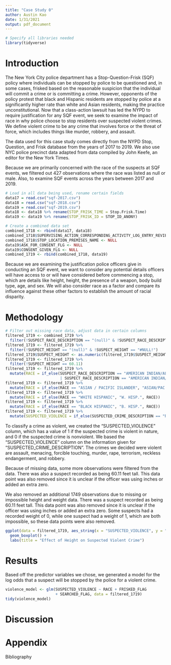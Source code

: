 ```yaml
---
title: "Case Study 0"
author: Austin Kao
date: 1/31/2021
output: pdf_document
---
```


```r
# Specify all libraries needed
library(tidyverse)
```

# Introduction

The New York City police department has a Stop-Question-Frisk (SQF) policy where individuals can be stopped by police to be questioned and, in some cases, frisked based on the reasonable suspicion that the individual will commit a crime or is committing a crime. However, opponents of the policy protest that black and Hispanic residents are stopped by police at a significantly higher rate than white and Asian residents, making the practice unconstitutional. Now that a class-action lawsuit has led the NYPD to require justification for any SQF event, we seek to examine the impact of race in why police choose to stop residents over suspected violent crimes. We define violent crime to be any crime that involves force or the threat of force, which includes things like murder, robbery, and assault.

The data used for this case study comes directly from the NYPD Stop, Question, and Frisk database from the years of 2017 to 2019. We also use NYC police precinct data adapted from data compiled by John Keefe, an editor for the New York Times.

Because we are primarily concerned with the race of the suspects at SQF events, we filtered out 427 observations where the race was listed as null or male. Also, to examine SQF events across the years between 2017 and 2019.

```r
# Load in all data being used, rename certain fields
data17 = read.csv("sqf-2017.csv")
data18 = read.csv("sqf-2018.csv")
data19 = read.csv("sqf-2019.csv")
data18 <- data18 %>% rename(STOP_FRISK_TIME = Stop.Frisk.Time)
data19 <- data19 %>% rename(STOP_FRISK_ID = STOP_ID_ANONY)
```

```r
# Create a combined data set
combined_1718 <- rbind(data17, data18)
combined_1718$SUPERVISING_ACTION_CORRESPONDING_ACTIVITY_LOG_ENTRY_REVIEWED <- NULL
combined_1718$STOP_LOCATION_PREMISES_NAME <- NULL
data19$ASK_FOR_CONSENT_FLG <- NULL
data19$CONSENT_GIVEN_FLG <- NULL
combined_1719 <- rbind(combined_1718, data19)
```

Because we are examining the justification police officers give in conducting an SQF event, we want to consider any potential details officers will have access to or will have considered before commencing a stop, which are details like height, height, the presence of a weapon, body build type, age, and sex. We will also consider race as a factor and compare its influence against these other factors to establish the amount of racial disparity.

# Methodology

```r
# Filter out missing race data, adjust data in certain columns
filtered_1719 <- combined_1719 %>%
  filter(!SUSPECT_RACE_DESCRIPTION == "(null)" & !SUSPECT_RACE_DESCRIPTION == "MALE")
filtered_1719 <- filtered_1719 %>%
  filter(!SUSPECT_HEIGHT == "(null)" & !SUSPECT_HEIGHT == "#NULL!")
filtered_1719$SUSPECT_HEIGHT <- as.numeric(filtered_1719$SUSPECT_HEIGHT)
filtered_1719 <- filtered_1719 %>%
  filter(!SUSPECT_HEIGHT == 60.11)
filtered_1719 <- filtered_1719 %>%
  mutate(RACE = if_else(SUSPECT_RACE_DESCRIPTION == "AMERICAN INDIAN/ALASKAN NATIVE"
                        | SUSPECT_RACE_DESCRIPTION == "AMERICAN INDIAN/ALASKAN N", "AMER IND", SUSPECT_RACE_DESCRIPTION))
filtered_1719 <- filtered_1719 %>%
  mutate(RACE = if_else(RACE == "ASIAN / PACIFIC ISLANDER", "ASIAN/PAC.ISL", RACE))
filtered_1719 <- filtered_1719 %>%
  mutate(RACE = if_else(RACE == "WHITE HISPANIC", "W. HISP.", RACE))
filtered_1719 <- filtered_1719 %>%
  mutate(RACE = if_else(RACE == "BLACK HISPANIC", "B. HISP.", RACE))
filtered_1719 <- filtered_1719 %>%
  mutate(SUSPECTED_VIOLENCE = if_else(SUSPECTED_CRIME_DESCRIPTION == "ROBBERY" | SUSPECTED_CRIME_DESCRIPTION == "ASSAULT" | SUSPECTED_CRIME_DESCRIPTION == "RAPE" | SUSPECTED_CRIME_DESCRIPTION == "MURDER" | SUSPECTED_CRIME_DESCRIPTION == "TERRORISM" | SUSPECTED_CRIME_DESCRIPTION == "FORCIBLE TOUCHING" | SUSPECTED_CRIME_DESCRIPTION == "RECKLESS ENDANGERMENT" | SUSPECTED_CRIME_DESCRIPTION == "MENACING", 1, 0))
```

To classify a crime as violent, we created the "SUSPECTED_VIOLENCE" column, which has a value of 1 if the suspected crime is violent in nature, and 0 if the suspected crime is nonviolent. We based the "SUSPECTED_VIOLENCE" column on the information given for "SUSPECTED_CRIME_DESCRIPTION". The crimes we decided were violent are assault, menacing, forcible touching, murder, rape, terrorism, reckless endangerment, and robbery.

Because of missing data, some more observations were filtered from the data. There was also a suspect recorded as being 60.11 feet tall. This data point was also removed since it is unclear if the officer was using inches or added an extra zero.

We also removed an additional 1749 observations due to missing or impossible height and weight data. There was a suspect recorded as being 60.11 feet tall. This data point was also removed since it is unclear if the officer was using inches or added an extra zero. Some suspects had a recorded weight of 0, while one suspect had a weight of 1, which are both impossible, so these data points were also removed.

```r
ggplot(data = filtered_1719, aes_string(x = "SUSPECTED_VIOLENCE", y = "SUSPECT_HEIGHT")) +
  geom_boxplot() +
  labs(title = "Effect of Height on Suspected Violent Crime")
```


# Results

Based off the predictor variables we chose, we generated a model for the log odds that a suspect will be stopped by the police for a violent crime.

```r
violence_model <- glm(SUSPECTED_VIOLENCE ~ RACE + FRISKED_FLAG
                      + SEARCHED_FLAG, data = filtered_1719)
tidy(violence_model)
```

# Discussion



# Appendix

Bibliography

